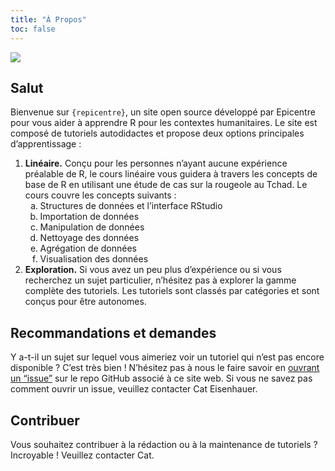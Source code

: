 ```yaml
---
title: "À Propos"
toc: false
---
```


<img src='img/llama_full.svg' id='about'>

Salut
----------------------------------------------------------------------------------------------------
Bienvenue sur `{repicentre}`, un site open source développé par Epicentre pour vous aider à apprendre R pour les contextes humanitaires. Le site est composé de tutoriels autodidactes et propose deux options principales d'apprentissage :

1. **Linéaire.** Conçu pour les personnes n'ayant aucune expérience préalable de R, le cours linéaire vous guidera à travers les concepts de base de R en utilisant une étude de cas sur la rougeole au Tchad. Le cours couvre les concepts suivants :
    a. Structures de données et l'interface RStudio
    b. Importation de données
    c. Manipulation de données
    d. Nettoyage des données
    e. Agrégation de données
    f. Visualisation des données
2. **Exploration.** Si vous avez un peu plus d'expérience ou si vous recherchez un sujet particulier, n'hésitez pas à explorer la gamme complète des tutoriels. Les tutoriels sont classés par catégories et sont conçus pour être autonomes.

Recommandations et demandes
----------------------------------------------------------------------------------------------------
Y a-t-il un sujet sur lequel vous aimeriez voir un tutoriel qui n'est pas encore disponible ? C'est très bien ! N'hésitez pas à nous le faire savoir en [ouvrant un "issue"](https://github.com/epicentre-msf/repicentre/issues) sur le repo GitHub associé à ce site web. Si vous ne savez pas comment ouvrir un issue, veuillez contacter Cat Eisenhauer.

Contribuer
----------------------------------------------------------------------------------------------------
Vous souhaitez contribuer à la rédaction ou à la maintenance de tutoriels ? Incroyable ! Veuillez contacter Cat.
